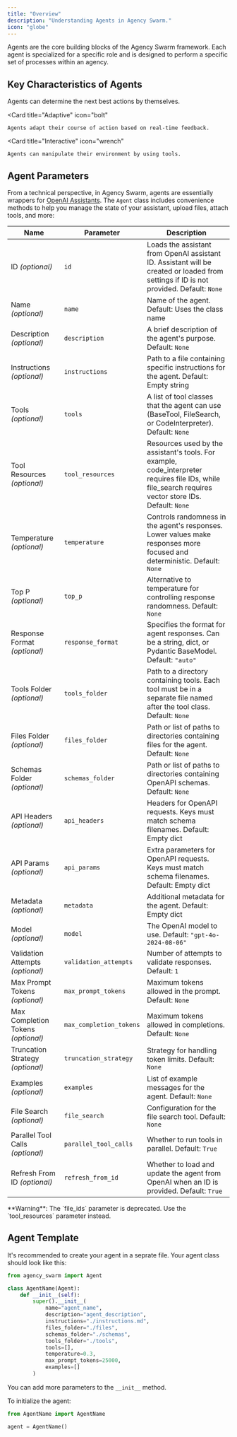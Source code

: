 ```yaml
---
title: "Overview"
description: "Understanding Agents in Agency Swarm."
icon: "globe"
---
```


Agents are the core building blocks of the Agency Swarm framework. Each agent is specialized for a specific role and is designed to perform a specific set of processes within an agency.

## Key Characteristics of Agents

<CardGroup cols={3}>
  <Card
    title="Autonomous"
    icon="robot"
  >
    Agents can determine the next best actions by themselves.
  </Card>

  <Card
    title="Adaptive"
    icon="bolt"
  >
    Agents adapt their course of action based on real-time feedback.
  </Card>

  <Card
    title="Interactive"
    icon="wrench"
  >
    Agents can manipulate their environment by using tools.
  </Card>
</CardGroup>

## Agent Parameters

From a technical perspective, in Agency Swarm, agents are essentially wrappers for [OpenAI Assistants](https://platform.openai.com/docs/assistants/deep-dive#creating-assistants). The `Agent` class includes convenience methods to help you manage the state of your assistant, upload files, attach tools, and more:

| Name | Parameter | Description |
|------|-----------|-------------|
| ID *(optional)* | `id` | Loads the assistant from OpenAI assistant ID. Assistant will be created or loaded from settings if ID is not provided. Default: `None` |
| Name *(optional)* | `name` | Name of the agent. Default: Uses the class name |
| Description *(optional)* | `description` | A brief description of the agent's purpose. Default: `None` |
| Instructions *(optional)* | `instructions` | Path to a file containing specific instructions for the agent. Default: Empty string |
| Tools *(optional)* | `tools` | A list of tool classes that the agent can use (BaseTool, FileSearch, or CodeInterpreter). Default: `None` |
| Tool Resources *(optional)* | `tool_resources` | Resources used by the assistant's tools. For example, code_interpreter requires file IDs, while file_search requires vector store IDs. Default: `None` |
| Temperature *(optional)* | `temperature` | Controls randomness in the agent's responses. Lower values make responses more focused and deterministic. Default: `None` |
| Top P *(optional)* | `top_p` | Alternative to temperature for controlling response randomness. Default: `None` |
| Response Format *(optional)* | `response_format` | Specifies the format for agent responses. Can be a string, dict, or Pydantic BaseModel. Default: `"auto"` |
| Tools Folder *(optional)* | `tools_folder` | Path to a directory containing tools. Each tool must be in a separate file named after the tool class. Default: `None` |
| Files Folder *(optional)* | `files_folder` | Path or list of paths to directories containing files for the agent. Default: `None` |
| Schemas Folder *(optional)* | `schemas_folder` | Path or list of paths to directories containing OpenAPI schemas. Default: `None` |
| API Headers *(optional)* | `api_headers` | Headers for OpenAPI requests. Keys must match schema filenames. Default: Empty dict |
| API Params *(optional)* | `api_params` | Extra parameters for OpenAPI requests. Keys must match schema filenames. Default: Empty dict |
| Metadata *(optional)* | `metadata` | Additional metadata for the agent. Default: Empty dict |
| Model *(optional)* | `model` | The OpenAI model to use. Default: `"gpt-4o-2024-08-06"` |
| Validation Attempts *(optional)* | `validation_attempts` | Number of attempts to validate responses. Default: `1` |
| Max Prompt Tokens *(optional)* | `max_prompt_tokens` | Maximum tokens allowed in the prompt. Default: `None` |
| Max Completion Tokens *(optional)* | `max_completion_tokens` | Maximum tokens allowed in completions. Default: `None` |
| Truncation Strategy *(optional)* | `truncation_strategy` | Strategy for handling token limits. Default: `None` |
| Examples *(optional)* | `examples` | List of example messages for the agent. Default: `None` |
| File Search *(optional)* | `file_search` | Configuration for the file search tool. Default: `None` |
| Parallel Tool Calls *(optional)* | `parallel_tool_calls` | Whether to run tools in parallel. Default: `True` |
| Refresh From ID *(optional)* | `refresh_from_id` | Whether to load and update the agent from OpenAI when an ID is provided. Default: `True` |

<Warning>
**Warning**: The `file_ids` parameter is deprecated. Use the `tool_resources` parameter instead.
</Warning>

## Agent Template

It's recommended to create your agent in a seprate file. Your agent class should look like this:

```python
from agency_swarm import Agent

class AgentName(Agent):
    def __init__(self):
        super().__init__(
            name="agent_name",
            description="agent_description",
            instructions="./instructions.md",
            files_folder="./files",
            schemas_folder="./schemas",
            tools_folder="./tools",
            tools=[],
            temperature=0.3,
            max_prompt_tokens=25000,
            examples=[]
        )
```

You can add more parameters to the `__init__` method.

To initialize the agent:

```python
from AgentName import AgentName

agent = AgentName()
```
